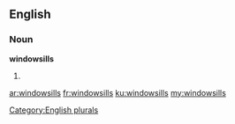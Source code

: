==English==

===Noun===
'''windowsills'''

# {{plural of|[[windowsill]]}}

[[Category:English plurals]]

[[ar:windowsills]]
[[fr:windowsills]]
[[ku:windowsills]]
[[my:windowsills]]